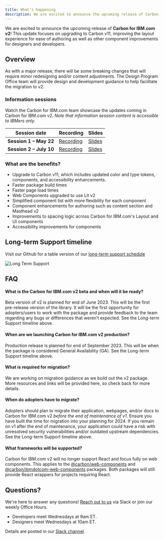 ```yaml
---
title: What’s happening
description: We are excited to announce the upcoming release of Carbon for IBM.com v2! This update focuses on upgrading to Carbon v11, improving the layout experience for ease of authoring as well as other component improvements for designers and developers.
---
```


<PageDescription>

We are excited to announce the upcoming release of **Carbon for IBM.com v2**! This update focuses on upgrading to Carbon v11, improving the layout experience for ease of authoring as well as other component improvements for designers and developers.

</PageDescription>

## Overview

As with a major release, there will be some breaking changes that will require minor redesigning and/or content adjustments. The Design Program Office team will provide design and development guidance to help facilitate the migration to v2.

### Information sessions

Watch the Carbon for IBM.com team showcase the updates coming in Carbon for IBM.com v2. _Note that information session content is accessible to IBMers only._

| Session date | Recording | Slides |
| -------- | -------- | -------- |
| **Session 1 – May 22** | [Recording](https://ec.yourlearning.ibm.com/w3/playback/10372722) | [Slides](https://www.figma.com/proto/4FYUucHe9mN2r8V19Tlno3/Carbon-for-IBM.com-v2-Presentation?page-id=86%3A62780&type=design&node-id=86-65171&viewport=1899%2C8211%2C0.32&scaling=min-zoom) |
| **Session 2 – July 10** | [Recording](https://ec.yourlearning.ibm.com/w3/playback/10372711) | [Slides](https://www.figma.com/proto/oRxShbzUMUVPrsphNIYNgJ/Carbon-for-IBM.com-v2-Presentation-Pt-2?page-id=86%3A62780&type=design&node-id=86-65171&viewport=4255%2C18244%2C0.57&t=UH1o4elM9wL4Omn0-1&scaling=scale-down)

### What are the benefits?

- Upgrade to Carbon v11, which includes updated color and type tokens, components, and accessibility enhancements.
- Faster package build times
- Faster page load times
- Web Components upgraded to use Lit v2
- Simplified component list with more flexibility for each component
- Component enhancements for authoring such as content section and Masthead v2
- Improvements to spacing logic across Carbon for IBM.com's Layout and UI components
- Accessibility improvements for components

## Long-term Support timeline

Visit our Github for a table version of our [long-term support schedule](https://github.com/carbon-design-system/carbon-for-ibm-dotcom/blob/main/docs/release-schedule.md)

![Long Term Support](../../images/release-schedule/dotcom-lts.png)

## FAQ

#### What is the Carbon for IBM.com v2 beta and when will it be ready?

Beta version of v2 is planned for end of June 2023. This will be the first pre-release version of the library. It will be the first opportunity for adopters/users to work with the package and provide feedback to the team regarding any bugs or differences that weren’t expected. See the Long-term Support timeline above.

#### When are we launching Carbon for IBM.com v2 production?

Production release is planned for end of September 2023. This will be when the package is considered General Availability (GA). See the Long-term Support timeline above.

#### What is required for migration?

We are working on migration guidance as we build out the v2 package. More resources and links will be provided here, so check back for more details.

#### When do adopters have to migrate?

Adopters should plan to migrate their application, webpages, and/or docs to Carbon for IBM.com v2 _before the end of maintenance of v1_. Ensure you have built the time for migration into your planning for 2024. If you remain on v1 after the end of maintenance, your application could have a risk with unresolved security vulnerabilities and/or outdated upstream dependencies. See the Long-term Support timeline above.

#### What frameworks will be supported?

Carbon for IBM.com v2 will no longer support React and focus fully on web components. This applies to the [@carbon/web-components](https://github.com/carbon-design-system/carbon-for-ibm-dotcom/tree/main/packages/carbon-web-components) and [@carbon/ibmdotcom-web-components](https://github.com/carbon-design-system/carbon-for-ibm-dotcom/tree/main/packages/web-components) packages. Both packages will still provide React wrappers for projects requiring React.

## Questions?

We're here to answer any questions!
[Reach out to us](https://cognitive-app.slack.com/archives/C2PLX8GQ6) via Slack
or join our weekly Office Hours.

- Developers meet Wednesdays at 9am ET.
- Designers meet Wednesdays at 10am ET.

Details are posted in our
[Slack channel](https://cognitive-app.slack.com/archives/C2PLX8GQ6).
